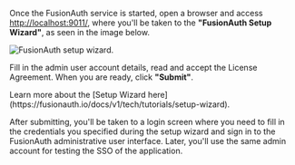 
Once the FusionAuth service is started, open a browser and access [http://localhost:9011/](http://localhost:9011/), where you'll be taken to the **"FusionAuth Setup Wizard"**, as seen in the image below.

![FusionAuth setup wizard.](/img/blogs/includes/fusionauth/setup-wizard.png)

Fill in the admin user account details, read and accept the License Agreement. When you are ready, click **"Submit"**.

<Aside nodark="true" type="tip">Learn more about the [Setup Wizard here](https://fusionauth.io/docs/v1/tech/tutorials/setup-wizard).</Aside>

After submitting, you'll be taken to a login screen where you need to fill in the credentials you specified during the setup wizard and sign in to the FusionAuth administrative user interface. Later, you'll use the same admin account for testing the SSO of the application.
